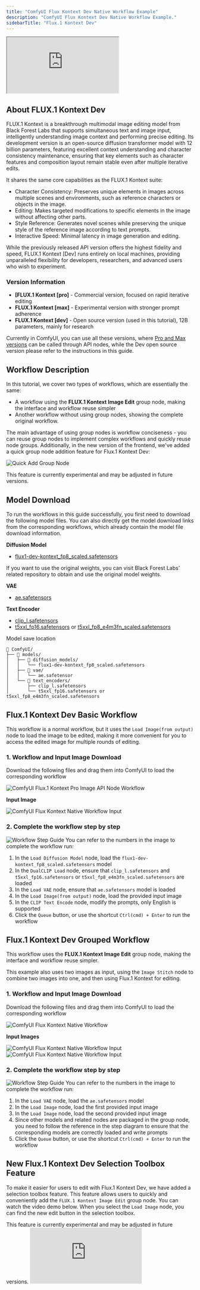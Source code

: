 ```yaml
---
title: "ComfyUI Flux Kontext Dev Native Workflow Example"
description: "ComfyUI Flux Kontext Dev Native Workflow Example."
sidebarTitle: "Flux.1 Kontext Dev"
---
```



<iframe
  className="w-full aspect-video rounded-xl"
  src="https://www.youtube.com/embed/Y7L_cbNJHj0?si=zuaRiU3qJYMNW2uv"
  title="ComfyUI Selection Toolbox New Features"
  allow="accelerometer; clipboard-write; encrypted-media; gyroscope; picture-in-picture"
  allowFullScreen
></iframe>

## About FLUX.1 Kontext Dev

FLUX.1 Kontext is a breakthrough multimodal image editing model from Black Forest Labs that supports simultaneous text and image input, intelligently understanding image context and performing precise editing. Its development version is an open-source diffusion transformer model with 12 billion parameters, featuring excellent context understanding and character consistency maintenance, ensuring that key elements such as character features and composition layout remain stable even after multiple iterative edits.

It shares the same core capabilities as the FLUX.1 Kontext suite:
- Character Consistency: Preserves unique elements in images across multiple scenes and environments, such as reference characters or objects in the image.
- Editing: Makes targeted modifications to specific elements in the image without affecting other parts.
- Style Reference: Generates novel scenes while preserving the unique style of the reference image according to text prompts.
- Interactive Speed: Minimal latency in image generation and editing.

While the previously released API version offers the highest fidelity and speed, FLUX.1 Kontext [Dev] runs entirely on local machines, providing unparalleled flexibility for developers, researchers, and advanced users who wish to experiment.

### Version Information

- **[FLUX.1 Kontext [pro]** - Commercial version, focused on rapid iterative editing
- **FLUX.1 Kontext [max]** - Experimental version with stronger prompt adherence
- **FLUX.1 Kontext [dev]** - Open source version (used in this tutorial), 12B parameters, mainly for research

Currently in ComfyUI, you can use all these versions, where [Pro and Max versions](tutorials/api-nodes/black-forest-labs/flux-1-kontext) can be called through API nodes, while the Dev open source version please refer to the instructions in this guide.

## Workflow Description

In this tutorial, we cover two types of workflows, which are essentially the same:
- A workflow using the **FLUX.1 Kontext Image Edit** group node, making the interface and workflow reuse simpler
- Another workflow without using group nodes, showing the complete original workflow.

The main advantage of using group nodes is workflow conciseness - you can reuse group nodes to implement complex workflows and quickly reuse node groups. Additionally, in the new version of the frontend, we've added a quick group node addition feature for Flux.1 Kontext Dev:

![Quick Add Group Node](/images/tutorial/flux/selcetion_toolbox_edit.jpg)

<Tip>
    This feature is currently experimental and may be adjusted in future versions.
</Tip>

<UpdateReminder/>

## Model Download

To run the workflows in this guide successfully, you first need to download the following model files. You can also directly get the model download links from the corresponding workflows, which already contain the model file download information.

**Diffusion Model**

- [flux1-dev-kontext_fp8_scaled.safetensors](https://huggingface.co/Comfy-Org/flux1-kontext-dev_ComfyUI/resolve/main/split_files/diffusion_models/flux1-dev-kontext_fp8_scaled.safetensors)

<Tip>
If you want to use the original weights, you can visit Black Forest Labs' related repository to obtain and use the original model weights.
</Tip>

**VAE**
- [ae.safetensors](https://huggingface.co/Comfy-Org/Lumina_Image_2.0_Repackaged/blob/main/split_files/vae/ae.safetensors)

**Text Encoder**
- [clip_l.safetensors](https://huggingface.co/comfyanonymous/flux_text_encoders/blob/main/clip_l.safetensors)
- [t5xxl_fp16.safetensors](https://huggingface.co/comfyanonymous/flux_text_encoders/resolve/main/t5xxl_fp16.safetensors) or [t5xxl_fp8_e4m3fn_scaled.safetensors](https://huggingface.co/comfyanonymous/flux_text_encoders/resolve/main/t5xxl_fp8_e4m3fn_scaled.safetensors)

Model save location

```
📂 ComfyUI/
├── 📂 models/
│   ├── 📂 diffusion_models/
│   │   └── flux1-dev-kontext_fp8_scaled.safetensors
│   ├── 📂 vae/
│   │   └── ae.safetensor
│   └── 📂 text_encoders/
│       ├── clip_l.safetensors
│       └── t5xxl_fp16.safetensors or t5xxl_fp8_e4m3fn_scaled.safetensors
```

## Flux.1 Kontext Dev Basic Workflow

This workflow is a normal workflow, but it uses the `Load Image(from output)` node to load the image to be edited, making it more convenient for you to access the edited image for multiple rounds of editing.

### 1. Workflow and Input Image Download

Download the following files and drag them into ComfyUI to load the corresponding workflow

![ComfyUI Flux.1 Kontext Pro Image API Node Workflow](https://raw.githubusercontent.com/Comfy-Org/example_workflows/main/flux/kontext/dev/flux_1_kontext_dev_basic.png)

**Input Image**

![ComfyUI Flux Kontext Native Workflow Input](https://raw.githubusercontent.com/Comfy-Org/example_workflows/main/flux/kontext/dev/rabbit.jpg)

### 2. Complete the workflow step by step

![Workflow Step Guide](/images/tutorial/flux/flux_1_kontext_dev_basic_step_guide.jpg)
You can refer to the numbers in the image to complete the workflow run:

1. In the `Load Diffusion Model` node, load the `flux1-dev-kontext_fp8_scaled.safetensors` model
2. In the `DualCLIP Load` node, ensure that `clip_l.safetensors` and `t5xxl_fp16.safetensors` or `t5xxl_fp8_e4m3fn_scaled.safetensors` are loaded
3. In the `Load VAE` node, ensure that `ae.safetensors` model is loaded
4. In the `Load Image(from output)` node, load the provided input image
5. In the `CLIP Text Encode` node, modify the prompts, only English is supported
6. Click the `Queue` button, or use the shortcut `Ctrl(cmd) + Enter` to run the workflow

## Flux.1 Kontext Dev Grouped Workflow

This workflow uses the **FLUX.1 Kontext Image Edit** group node, making the interface and workflow reuse simpler.

This example also uses two images as input, using the `Image Stitch` node to combine two images into one, and then using Flux.1 Kontext for editing.

### 1. Workflow and Input Image Download

Download the following files and drag them into ComfyUI to load the corresponding workflow

![ComfyUI Flux Kontext Native Workflow](https://raw.githubusercontent.com/Comfy-Org/example_workflows/main/flux/kontext/dev/flux_1_kontext_dev_grouped.png)

**Input Images**

![ComfyUI Flux Kontext Native Workflow Input](https://raw.githubusercontent.com/Comfy-Org/example_workflows/main/flux/kontext/dev/doll_1.webp)
![ComfyUI Flux Kontext Native Workflow Input](https://raw.githubusercontent.com/Comfy-Org/example_workflows/main/flux/kontext/dev/doll_2.webp)

### 2. Complete the workflow step by step

![Workflow Step Guide](/images/tutorial/flux/flux_1_kontext_dev_grouped_step_guide.jpg)
You can refer to the numbers in the image to complete the workflow run:

1. In the `Load VAE` node, load the `ae.safetensors` model
2. In the `Load Image` node, load the first provided input image
3. In the `Load Image` node, load the second provided input image
4. Since other models and related nodes are packaged in the group node, you need to follow the reference in the step diagram to ensure that the corresponding models are correctly loaded and write prompts
5. Click the `Queue` button, or use the shortcut `Ctrl(cmd) + Enter` to run the workflow

## New Flux.1 Kontext Dev Selection Toolbox Feature

To make it easier for users to edit with Flux.1 Kontext Dev, we have added a selection toolbox feature. This feature allows users to quickly and conveniently add the `FLUX.1 Kontext Image Edit` group node.
You can watch the video demo below. When you select the `Load Image` node, you can find the new edit button in the selection toolbox.

<Tip>
    This feature is currently experimental and may be adjusted in future versions.
</Tip>

<iframe
  className="w-full aspect-video rounded-xl"
  src="https://www.youtube.com/embed/X7ArunILYBw?si=2iNo9ESsyE8zsQV3"
  title="ComfyUI Selection Toolbox New Features"
  frameBorder="0"
  allow="accelerometer; clipboard-write; encrypted-media; gyroscope; picture-in-picture"
  allowFullScreen
></iframe>

<PromptTechniques/>